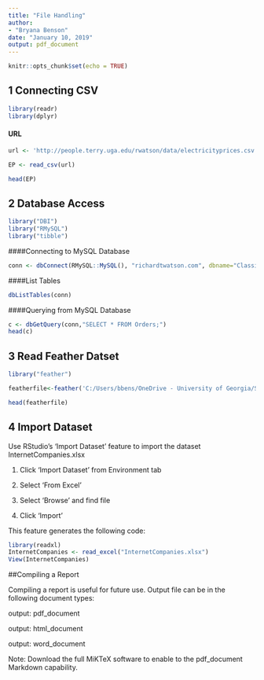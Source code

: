 ```yaml
---
title: "File Handling"
author:
- "Bryana Benson"
date: "January 10, 2019"
output: pdf_document
---
```


```r
knitr::opts_chunk$set(echo = TRUE)
```

## 1 Connecting CSV
```r
library(readr)
library(dplyr)
```

#### URL
```r
url <- 'http://people.terry.uga.edu/rwatson/data/electricityprices.csv'

EP <- read_csv(url)

head(EP)
```

## 2 Database Access

```r
library("DBI")
library("RMySQL")
library("tibble")
```

####Connecting to MySQL Database
```r
conn <- dbConnect(RMySQL::MySQL(), "richardtwatson.com", dbname="ClassicModels", user="student", password="student")
```

####List Tables
```r
dbListTables(conn)
```


####Querying from MySQL Database
```r
c <- dbGetQuery(conn,"SELECT * FROM Orders;")
head(c)
```

## 3 Read Feather Datset

```r
library("feather")
```


```r
featherfile<-feather('C:/Users/bbens/OneDrive - University of Georgia/Spring/Advanced Data Analytics/Assignments/File Handling/radiation10.feather')

head(featherfile)
```

## 4 Import Dataset

Use RStudio's 'Import Dataset' feature to import the dataset InternetCompanies.xlsx
 
 1. Click 'Import Dataset' from Environment tab
 
 2. Select 'From Excel'
 
 3. Select 'Browse' and find file
 
 4. Click 'Import'
 
This feature generates the following code:
```r
library(readxl)
InternetCompanies <- read_excel("InternetCompanies.xlsx")
View(InternetCompanies)
```


##Compiling a Report

Compiling a report is useful for future use. Output file can be in the following document types:

output: pdf_document

output: html_document

output: word_document

Note: Download the full MiKTeX software to enable to the pdf_document Markdown capability.

